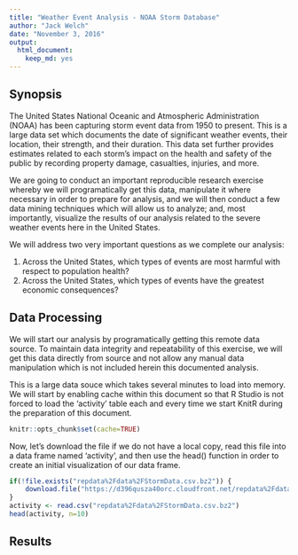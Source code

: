 ```yaml
---
title: "Weather Event Analysis - NOAA Storm Database"
author: "Jack Welch"
date: "November 3, 2016"
output:
  html_document:
    keep_md: yes
---
```


## Synopsis

The United States National Oceanic and Atmospheric Administration (NOAA) has been capturing storm event data from 1950 to present.  This is a large data set which documents the date of significant weather events, their location, their strength, and their duration.  This data set further provides estimates related to each storm's impact on the health and safety of the public by recording property damage, casualties, injuries, and more.

We are going to conduct an important reproducible research exercise whereby we will programatically get this data, manipulate it where necessary in order to prepare for analysis, and we will then conduct a few data mining techniques which will allow us to analyze; and, most importantly, visualize the results of our analysis related to the severe weather events here in the United States.

We will address two very important questions as we complete our analysis:

1. Across the United States, which types of events are most harmful with respect to population health?
2. Across the United States, which types of events have the greatest economic consequences?

## Data Processing

We will start our analysis by programatically getting this remote data source.  To maintain data integrity and repeatability of this exercise, we will get this data directly from source and not allow any manual data manipulation which is not included herein this documented analysis.

This is a large data souce which takes several minutes to load into memory.  We will start by enabling cache within this document so that R Studio is not forced to load the 'activity' table each and every time we start KnitR during the preparation of this document.

```r
knitr::opts_chunk$set(cache=TRUE)
```
Now, let's download the file if we do not have a local copy, read this file into a data frame named 'activity', and then use the head() function in order to create an initial visualization of our data frame.

```r
if(!file.exists("repdata%2Fdata%2FStormData.csv.bz2")) {
    download.file("https://d396qusza40orc.cloudfront.net/repdata%2Fdata%2FStormData.csv.bz2", "repdata%2Fdata%2FStormData.csv.bz2")
}
activity <- read.csv("repdata%2Fdata%2FStormData.csv.bz2")
head(activity, n=10)
```


## Results


